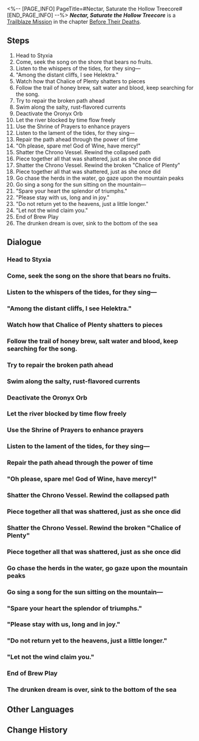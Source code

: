 <%-- [PAGE_INFO]
PageTitle=#Nectar, Saturate the Hollow Treecore#
[END_PAGE_INFO] --%>
{{Stub|Dialogue.}}
{{Mission Infobox
|id            = 1040610
|title         = 
|image         = {{subst:void|<!--$UPLOAD:<<SpriteOutput/Chronicle/1040610_f.png>-<Mission Nectar, Saturate the Hollow Treecore Stelle.png>-<Fate's Atlas Images>>-->}}{{subst:void|<!--$UPLOAD:<<SpriteOutput/Chronicle/1040610_m.png>-<Mission Nectar, Saturate the Hollow Treecore Caelus.png>-<Fate's Atlas Images>>-->}}
<gallery>
Mission Nectar, Saturate the Hollow Treecore Stelle.png|Stelle
Mission Nectar, Saturate the Hollow Treecore Caelus.png|Caelus
</gallery>
|type          = Trailblaze
|event_name    = 
|chapter       = Before Their Deaths
|requirements  = [[Trailblaze Mission]] ''[[Zephyr, Uplift Bygone Dust Cloudsward]]'' completed
|summary       = Unlike Okhema, Styxia presented a beautiful sight. Lygus, who was imprisoned here, told you that this was a prison Hysilens created for him. But as Hysilens fell into a deep slumber over the long years, the prison transformed into a dream filled with her memories. On your way to the Vortex, you witnessed Hysilens's past experiences &mdash; She was once a Titankin of Phagousa, who lost the Titan and sisters who nurtured her to the corrosion of the remaining black tide. While wandering alone, she received an invitation from Cerydra and became the king's Gladius, finding momentary happiness and fulfillment in the Flame-Chase. However, at the end of the dream, Cerydra died by Hysilens's sword, the Flame-Chase failed, and all hope turned to nothing.
|characters    = Beautiful Sea Siren; Cerydra; Cheerful Citizen; Clever Sea Siren; Enthusiastic Citizen; Erratic Priest; Excited Citizen; Helektra; Kind Citizen; Kind Scholar; Loyal Guard; Lygus's Voice; Pious Citizen; Priest of Fate; Proud Sovereign; Romantic Poet; Trailblazer
|startLocation = [[Amphoreus]] - [["Warbling Shores" Styxia]]
|world         = Amphoreus
|area          = "Warbling Shores" Styxia
|prev          = Zephyr, Uplift Bygone Dust Cloudsward
|next          = Sea, Bury the Wine-Dark Dreams
|rewards       = Trailblaze EXP*600; Stellar Jade*80; Refined Aether*6; Lost Crystal*6; Disorder Ambrosia*240; When The Wind Was Warm*1 { text = ''When The Wind Was Warm'' }; Credit*80,000
}}
'''''Nectar, Saturate the Hollow Treecore''''' is a [[Trailblaze Mission]] in the chapter [[Before Their Deaths]].

==Steps==
# Head to Styxia
# Come, seek the song on the shore that bears no fruits.
# Listen to the whispers of the tides, for they sing&mdash;
# "Among the distant cliffs, I see Helektra."
# Watch how that Chalice of Plenty shatters to pieces
# Follow the trail of honey brew, salt water and blood, keep searching for the song.
# Try to repair the broken path ahead
# Swim along the salty, rust-flavored currents
# Deactivate the Oronyx Orb
# Let the river blocked by time flow freely
# Use the Shrine of Prayers to enhance prayers
# Listen to the lament of the tides, for they sing&mdash;
# Repair the path ahead through the power of time
# "Oh please, spare me! God of Wine, have mercy!"
# Shatter the Chrono Vessel. Rewind the collapsed path
# Piece together all that was shattered, just as she once did
# Shatter the Chrono Vessel. Rewind the broken "Chalice of Plenty"
# Piece together all that was shattered, just as she once did
# Go chase the herds in the water, go gaze upon the mountain peaks
# Go sing a song for the sun sitting on the mountain&mdash;
# "Spare your heart the splendor of triumphs."
# "Please stay with us, long and in joy."
# "Do not return yet to the heavens, just a little longer."
# "Let not the wind claim you."
# End of Brew Play
# The drunken dream is over, sink to the bottom of the sea

<!--
==Gameplay Notes==

--><!--
==Trial Character==

-->
==Dialogue==
{{Stub Dialogue}}
===Head to Styxia{{subst:void|<!--104061001-->}}===
{{Mission Description|type=trailblaze|location="Warbling Shores" Styxia|Why would a father sacrifice his daughter? Why would a daughter slay her mother? Why do gods torment mortals? Why would an eagle cast a tortoise shell upon a poet's head?<br />In countless poems of the wine god, people rage, grieve, and despair. It was because the roots of these tragedies are elusive and impassive, beyond the reach of blade or noose. Just as sailors cannot slay the sea.}}
{{Dialogue Start}}
:{{tx}}
{{Dialogue End}}

===Come, seek the song on the shore that bears no fruits.{{subst:void|<!--104061002-->}}===
{{Dialogue Start}}
:{{tx}}
{{Dialogue End}}

===Listen to the whispers of the tides, for they sing&mdash;{{subst:void|<!--104061003-->}}===
{{Dialogue Start}}
:{{tx}}
{{Dialogue End}}

==="Among the distant cliffs, I see Helektra."{{subst:void|<!--104061004-->}}===
{{Dialogue Start}}
:{{tx}}
{{Dialogue End}}

===Watch how that Chalice of Plenty shatters to pieces{{subst:void|<!--104061005-->}}===
{{Dialogue Start}}
:{{tx}}
{{Dialogue End}}

===Follow the trail of honey brew, salt water and blood, keep searching for the song.{{subst:void|<!--104061006-->}}===
{{Mission Description|type=trailblaze|location="Warbling Shores" Styxia|update|O ship, the waves are pushing you back to sea.<br />What now? Firmly stop. Turn toward the harbor!<br />Can't you see? The oars are gone from your sides. The mast has snapped in the fierce southwest wind. The rigging groans with sorrow. No ropes remain. How will your hull survive the crashing waves? The sails are torn, and the divine statue has vanished.<br />&mdash; Beware. Do not let the storm toy with you.}}
{{Dialogue Start}}
:{{tx}}
{{Dialogue End}}

===Try to repair the broken path ahead{{subst:void|<!--104061044-->}}===
{{Dialogue Start}}
:{{tx}}
{{Dialogue End}}

===Swim along the salty, rust-flavored currents{{subst:void|<!--104061007-->}}===
{{Dialogue Start}}
:{{tx}}
{{Dialogue End}}

===Deactivate the Oronyx Orb{{subst:void|<!--104061045-->}}===
{{Dialogue Start}}
:{{tx}}
{{Dialogue End}}

===Let the river blocked by time flow freely{{subst:void|<!--104061008-->}}===
{{Dialogue Start}}
:{{tx}}
{{Dialogue End}}

===Use the Shrine of Prayers to enhance prayers{{subst:void|<!--104061046-->}}===
{{Dialogue Start}}
:{{tx}}
{{Dialogue End}}

===Listen to the lament of the tides, for they sing&mdash;{{subst:void|<!--104061009-->}}===
{{Dialogue Start}}
:{{tx}}
{{Dialogue End}}

===Repair the path ahead through the power of time{{subst:void|<!--104061047-->}}===
{{Dialogue Start}}
:{{tx}}
{{Dialogue End}}

==="Oh please, spare me! God of Wine, have mercy!"{{subst:void|<!--104061010-->}}===
{{Dialogue Start}}
:{{tx}}
{{Dialogue End}}

===Shatter the Chrono Vessel. Rewind the collapsed path{{subst:void|<!--104061048-->}}===
{{Dialogue Start}}
:{{tx}}
{{Dialogue End}}

===Piece together all that was shattered, just as she once did{{subst:void|<!--104061011-->}}===
{{Dialogue Start}}
:{{tx}}
{{Dialogue End}}

===Shatter the Chrono Vessel. Rewind the broken "Chalice of Plenty"{{subst:void|<!--104061049-->}}===
{{Dialogue Start}}
:{{tx}}
{{Dialogue End}}

===Piece together all that was shattered, just as she once did{{subst:void|<!--104061012-->}}===
{{Dialogue Start}}
:{{tx}}
{{Dialogue End}}

===Go chase the herds in the water, go gaze upon the mountain peaks{{subst:void|<!--104061013-->}}===
{{Mission Description|type=trailblaze|location="Warbling Shores" Styxia|update|Where are the fish? Among green weeds, nodding heads in gentle streams. Where is the king? In capital bright, wine brings joy and pure delight.<br />Where are the fish? In waters deep, long tails sway in graceful sweep. Where is the king? In capital grand, feasting peaceful through the land.<br />Where are the fish? By cattails serene, resting calm in waters green. Where is the king? In capital's halls, dwelling where tranquility calls.}}
{{Dialogue Start}}
:{{tx}}
{{Dialogue End}}

===Go sing a song for the sun sitting on the mountain&mdash;{{subst:void|<!--104061014-->}}===
{{Dialogue Start}}
:{{tx}}
{{Dialogue End}}

==="Spare your heart the splendor of triumphs."{{subst:void|<!--104061015-->}}===
{{Dialogue Start}}
:{{tx}}
{{Dialogue End}}

==="Please stay with us, long and in joy."{{subst:void|<!--104061016-->}}===
{{Dialogue Start}}
:{{tx}}
{{Dialogue End}}

==="Do not return yet to the heavens, just a little longer."{{subst:void|<!--104061017-->}}===
{{Dialogue Start}}
:{{tx}}
{{Dialogue End}}

==="Let not the wind claim you."{{subst:void|<!--104061018-->}}===
{{Dialogue Start}}
:{{tx}}
{{Dialogue End}}

===End of Brew Play{{subst:void|<!--104061019-->}}===
{{Dialogue Start}}
:{{tx}}
{{Dialogue End}}

===The drunken dream is over, sink to the bottom of the sea{{subst:void|<!--104061021-->}}===
{{Dialogue Start}}
:{{tx}}
{{Dialogue End}}

==Other Languages==
{{Other Languages
|en   = Nectar, Saturate the Hollow Treecore
|zhs  = 花醴啊，盈满空心的树干
|zht  = 花醴啊，盈滿空心的樹幹
|ja   = 花の醴よ、空ろなる幹を満たせ
|ko   = 꽃의 술이여, 텅 빈 나무줄기를 채워다오
|es   = Hidromiel, llena el tronco hueco del árbol
|fr   = Nectar, imbibe le tronc creux
|ru   = О нектар, заполни пустой ствол
|th   = น้ำหวานเอ๋ย จงเติมเต็มต้นไม้อันกลวงเปล่า
|vi   = Hỡi Mật Hoa, Hãy Rót Đầy Thân Cây Rỗng Ruột
|de   = Nektar, tränke das hohle Baumherz
|id   = Nektar, Penuhi Rongga Pohon yang Kosong
|pt   = Ó Néctar, Sature o Cerne da Árvore Oca
}}

==Change History==
{{Change History|3.5}}
